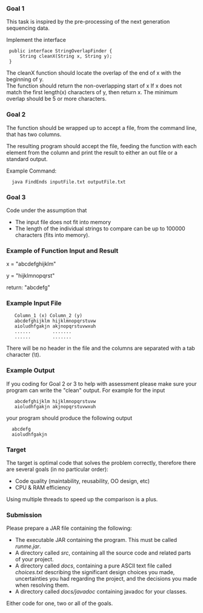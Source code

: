===Goal 1===

This task is inspired by the pre-processing of the next generation sequencing data. 

Implement the interface 

  public interface StringOverlapFinder {
      String cleanX(String x, String y);
  }

The cleanX function should locate the overlap of the end of x with the
beginning of y.<br> 
The function should return the non-overlapping start of x
If x does not match the first length(x) characters of y, then return x.
The minimum overlap should be 5 or more characters. 


===Goal 2===

The function should be wrapped up to accept a file, from the command line, that has two columns.

The resulting program should accept the file, feeding the function
with each element from the column and print the result to either an out
file or a standard output.

Example Command:

   java FindEnds inputFile.txt outputFile.txt

===Goal 3===
    
Code under the assumption that 
* The input file does not fit into memory
* The length of the individual strings to compare can be up to 100000 characters (fits into memory). 


===Example of Function Input and Result===

x = "abcdefghijklm"

y = "hijklmnopqrst"

return: "abcdefg"


===Example Input File===

    Column_1 (x) Column_2 (y)
    abcdefghijklm hijklmnopqrstuvw
    aioludhfgakjn akjnopqrstuvwxuh
    ......        .......
    ......        .......

There will be no header in the file and the columns are separated with a tab character (\t).


===Example Output===

If you coding for Goal 2 or 3 to help with assessment please make sure your program can 
write the "clean" output. For example for the input 

    abcdefghijklm hijklmnopqrstuvw
    aioludhfgakjn akjnopqrstuvwxuh

your program should produce the following output 
   
   abcdefg
   aioludhfgakjn


===Target===

The target is optimal code that solves the problem correctly, therefore there are several goals (in no
particular order):
* Code quality (maintability, reusability, OO design, etc)
* CPU & RAM efficiency

Using multiple threads to speed up the comparison is a plus. 


===Submission===

Please prepare a JAR file containing the following: 
* The executable JAR containing the program. This must be called ''runme.jar''. 
* A directory called ''src'', containing all the source code and related parts of your project.
* A directory called ''docs'', containing a pure ASCII text file called ''choices.txt'' describing the significant design choices you made, uncertainties you had regarding the project, and the decisions you made when resolving them. 
* A directory called ''docs/javadoc'' containing javadoc for your classes. 

Either code for one, two or all of the goals.